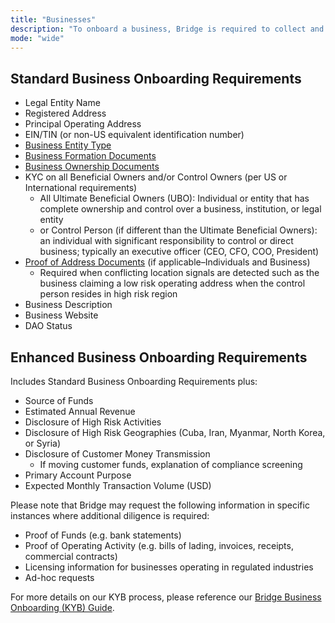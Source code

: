 ```yaml
---
title: "Businesses"
description: "To onboard a business, Bridge is required to collect and verify information about the business and its ownership."
mode: "wide"
---
```


## **Standard Business Onboarding Requirements**

- Legal Entity Name
- Registered Address
- Principal Operating Address
- EIN/TIN (or non-US equivalent identification number)
- [Business Entity Type](/platform/customers/compliance/businesses/entity)
- [Business Formation Documents](/platform/customers/compliance/businesses/formation)
- [Business Ownership Documents](/platform/customers/compliance/businesses/ownership)
- KYC on all Beneficial Owners and/or Control Owners (per US or International requirements)
  - All Ultimate Beneficial Owners (UBO): Individual or entity that has complete ownership and control over a business, institution, or legal entity
  - or Control Person (if different than the Ultimate Beneficial Owners): an individual with significant responsibility to control or direct business; typically an executive officer (CEO, CFO, COO, President)
- [Proof of Address Documents](/platform/customers/compliance/poa) (if applicable–Individuals and Business)
  - Required when conflicting location signals are detected such as the business claiming a low risk operating address when the control person resides in high risk region
- Business Description
- Business Website
- DAO Status

## **Enhanced Business Onboarding Requirements**

Includes Standard Business Onboarding Requirements plus:

- Source of Funds
- Estimated Annual Revenue
- Disclosure of High Risk Activities
- Disclosure of High Risk Geographies (Cuba, Iran, Myanmar, North Korea, or Syria)
- Disclosure of Customer Money Transmission
  - If moving customer funds, explanation of compliance screening
- Primary Account Purpose
- Expected Monthly Transaction Volume (USD)

Please note that Bridge may request the following information in specific instances where additional diligence is required:

- Proof of Funds (e.g. bank statements)
- Proof of Operating Activity (e.g. bills of lading, invoices, receipts, commercial contracts)
- Licensing information for businesses operating in regulated industries
- Ad-hoc requests

For more details on our KYB process, please reference our [Bridge Business Onboarding (KYB) Guide](https://docs.google.com/document/d/1UjwaXWHNEs3PTaj2R2l_CLxGApj8Uc8NHlL_WVd6TFY/edit?tab=t.0).
